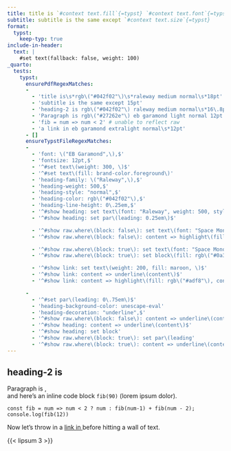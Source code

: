 ```yaml
---
title: title is `#context text.fill`{=typst} `#context text.font`{=typst} `#context text.weight`{=typst} `#context text.style`{=typst} `#context text.size`{=typst}
subtitle: subtitle is the same except `#context text.size`{=typst}
format:
  typst:
    keep-typ: true
include-in-header:
  text: |
    #set text(fallback: false, weight: 100)
_quarto:
  tests:
    typst:
      ensurePdfRegexMatches:
      -
        - 'title is\s*rgb\("#042f02"\)\s*raleway medium normal\s*18pt'
        - 'subtitle is the same except 15pt'
        - 'heading-2 is rgb\("#042f02"\) raleway medium normal\s*16\.8pt'
        - 'Paragraph is rgb\("#27262e"\) eb garamond light normal 12pt'
        - 'fib = num => num < 2' # unable to reflect raw
        - 'a link in eb garamond extralight normal\s*12pt'
      - []
      ensureTypstFileRegexMatches:
      -
        - 'font: \("EB Garamond",\),$'
        - 'fontsize: 12pt,$'
        - '^#set text\(weight: 300, \)$'
        - '^#set text\(fill: brand-color.foreground\)'
        - 'heading-family: \("Raleway",\),$'
        - 'heading-weight: 500,$'
        - 'heading-style: "normal",$'
        - 'heading-color: rgb\("#042f02"\),$'
        - 'heading-line-height: 0\.25em,$'
        - '^#show heading: set text\(font: "Raleway", weight: 500, style: "normal", fill: rgb\("#042f02"\), \)$'
        - '^#show heading: set par\(leading: 0.25em\)$'

        - '^#show raw.where\(block: false\): set text\(font: "Space Mono", weight: 400, size: 0.75\*12pt, fill: rgb\(8, 111, 15\), \)$'
        - '^#show raw.where\(block: false\): content => highlight\(fill: rgb\(255, 250, 224\), content\)$'

        - '^#show raw.where\(block: true\): set text\(font: "Space Mono", weight: 400, size: 0.75\*12pt, fill: rgb\("#eee"\), \)$'
        - '^#show raw.where\(block: true\): set block\(fill: rgb\("#0a3c07"\)\)$'

        - '^#show link: set text\(weight: 200, fill: maroon, \)$'
        - '^#show link: content => underline\(content\)$'
        - '^#show link: content => highlight\(fill: rgb\("#adf8"\), content\)$'

      -
        - '^#set par\(leading: 0\.75em\)$'
        - 'heading-background-color: unescape-eval'
        - 'heading-decoration: "underline",$'
        - '^#show raw.where\(block: false\): content => underline\(content\)$'
        - '^#show heading: content => underline\(content\)$'
        - '^#show heading: set block'
        - '^#show raw.where\(block: true\): set par\(leading'
        - '^#show raw.where\(block: true\): content => underline\(content\)$'
---
```


## heading-2 is `#context text.fill #context text.font #context text.weight #context text.style #context text.size`{=typst}

Paragraph is `#context text.fill #context text.font #context text.weight #context text.style #context text.size`{=typst}, \
and here's an inline code block `fib(90)` (lorem ipsum dolor).

```
const fib = num => num < 2 ? num : fib(num-1) + fib(num - 2);
console.log(fib(12))
```

Now let's throw in a [link in `#context text.font`{=typst} `#context text.weight`{=typst} `#context text.style`{=typst} `#context text.size`{=typst}](https://www.example.com) before hitting a wall of text.

{{< lipsum 3 >}}

